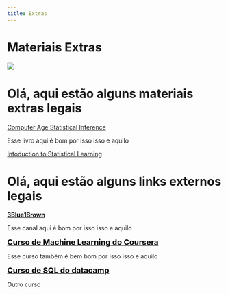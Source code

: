 ```yaml
---
title: Extras
---
```


# Materiais Extras

![](/img/instituto.png)

# Olá, aqui estão alguns materiais extras legais

[Computer Age Statistical Inference](/extra/material/computer_statistical_inference.pdf)

Esse livro aqui é bom por isso isso e aquilo

[Intoduction to Statistical Learning](/extra/material/Intoduction to Statistical Learning.pdf)


# Olá, aqui estão alguns links externos legais


<a href="https://www.youtube.com/channel/UCYO_jab_esuFRV4b17AJtAw" target="_blank">
  <b>
    3Blue1Brown
  </b>
</a>

Esse canal aqui é bom por isso isso e aquilo

<a href="https://www.coursera.org/learn/machine-learning/home/welcome" target="_blank">
  <span style="color:black">
    <b>
      <font size = "4">
        Curso de Machine Learning do Coursera
      </font>
    </b>
  </span>
</a>

Esse curso também é bem bom por isso isso e aquilo

<a href="https://learn.datacamp.com/courses/introduction-to-sql" target="_blank">
  <span style="color:black">
    <b>
      <font size = "4">
        Curso de SQL do datacamp
      </font>
    </b>
  </span>
</a>

Outro curso














